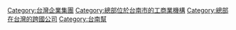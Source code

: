 {{commonscat|Uni-President Group}}
[[Category:台灣企業集團|Category:台灣企業集團]]
[[Category:總部位於台南市的工商業機構|Category:總部位於台南市的工商業機構]]
[[Category:總部在台灣的跨國公司|Category:總部在台灣的跨國公司]]
[[Category:台南幫|Category:台南幫]]